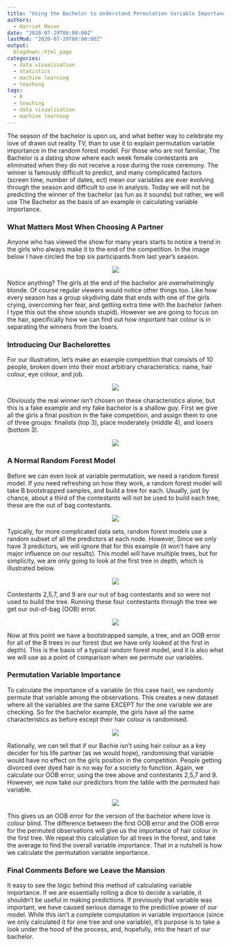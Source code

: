 ```yaml
---
title: "Using the Bachelor to Understand Permutation Variable Importance"
authors: 
  - Harriet Mason
date: "2020-07-29T00:00:00Z"
lastMod: "2020-07-29T00:00:00Z"
output:
  blogdown::html_page
categories:
  - data visualisation
  - statistics
  - machine learning
  - teaching
tags:
  - R
  - teaching
  - data visualisation
  - machine learning
---
```

The season of the bachelor is upon us, and what better way to celebrate my love of drawn out reality TV, than to use it to explain permutation variable importance in the random forest model.  For those who are not familiar, The Bachelor is a dating show where each week female contestants are eliminated when they do not receive a rose during the rose ceremony. The winner is famously difficult to predict, and many complicated factors (screen time, number of dates, ect) mean our variables are ever evolving through the season and difficult to use in analysis. Today we will not be predicting the winner of the bachelor (as fun as it sounds) but rather, we will use The Bachelor as the basis of an example in calculating variable importance.     

### What Matters Most When Choosing A Partner  

Anyone who has viewed the show for many years starts to notice a trend in the girls who always make it to the end of the competition. In the image below I have circled the top six participants from last year’s season.

<center>
![](/img/permutation_variable_importance/draw2.1.png)
</center>

Notice anything? The girls at the end of the bachelor are overwhelmingly blonde. Of course regular viewers would notice other things too. Like how every season has a group skydiving date that ends with one of the girls crying, overcoming her fear, and getting extra time with the bachelor (when I type this out the show sounds stupid). However we are going to focus on the hair, specifically how we can find out how important hair colour is in separating the winners from the losers.   

### Introducing Our Bachelorettes  

For our illustration, let’s make an example competition that consists of  10 people, broken down into their most arbitrary characteristics: name, hair colour, eye colour, and job.  

<center>
![](/img/permutation_variable_importance/draw2.2.png)
</center>
  
Obviously the real winner isn’t chosen on these characteristics alone, but this is a fake example and my fake bachelor is a shallow guy. First we give all the girls a final position in the fake competition, and assign them to one of three groups: finalists (top 3), place moderately (middle 4), and losers (bottom 3).     

<center>
![](/img/permutation_variable_importance/draw2.3.png)
</center>
  
  
### A Normal Random Forest Model  

Before we can even look at variable permutation, we need a random forest model. If you need refreshing on how they work, a random forest model will take B bootstrapped samples, and build a tree for each. Usually, just by chance, about a third of the contestants will not be used to build each tree, these are the out of bag contestants.   

<center>
![](/img/permutation_variable_importance/draw2.4.png)
</center>

Typically, for more complicated data sets, random forest models use a random subset of all the predictors at each node. However, Since we only have 3 predictors, we will ignore that for this example (it won’t have any major influence on our results). This model will have multiple trees, but for simplicity, we are only going to look at the first tree in depth, which is illustrated below.  

<center>
![](/img/permutation_variable_importance/draw2.5.png)
</center>
  
  
Contestants 2,5,7, and 9 are our out of bag contestants and so were not used to build the tree. Running these four contestants through the tree we get our out-of-bag (OOB) error.

<center>
![](/img/permutation_variable_importance/draw2.6.png)
</center>
  
Now at this point we have a bootstrapped sample, a tree, and an OOB error for all of the B trees in our forest (but we have only looked at the first in depth). This is the basis of a typical random forest model, and it is also what we will use as a point of comparison when we permute our variables. 

### Permutation Variable Importance  

To calculate the importance of a variable (in this case hair), we randomly permute that variable among the observations. This creates a new dataset where all the variables are the same EXCEPT for the one variable we are checking. So for the bachelor example, the girls have all the same characteristics as before except their hair colour is randomised. 

<center>
![](/img/permutation_variable_importance/draw2.7.png)
</center>
  
  
Rationally, we can tell that if our Bachie isn’t using hair colour as a key decider for his life partner (as we would hope), randomising that variable would have no effect on the girls position in the competition. People getting divorced over dyed hair is no way for a society to function.  Again, we calculate our OOB error, using the tree above and contestants 2,5,7 and 9. However, we now take our predictors from the table with the permuted hair variable.

<center>
![](/img/permutation_variable_importance/draw2.8.png)
</center>
  
  
This gives us an OOB error for the version of the bachelor where love is colour blind. The difference between the first OOB error and the OOB error for the permuted observations will give us the importance of  hair colour in the first tree. We repeat this calculation for all trees in the forest, and take the average to find the overall variable importance. That in a nutshell is how we calculate the permutation variable importance. 

### Final Comments Before we Leave the Mansion   

It easy to see the logic behind this method of calculating variable importance. If we are essentially rolling a dice to decide a variable, it shouldn’t be useful in making predictions. If previously that variable was important, we have caused serious damage to the predictive power of our model.  While this isn’t a complete computation in variable importance (since we only calculated it for one tree and one variable), it’s purpose is to take a look under the hood of the process, and, hopefully, into the heart of our bachelor.
